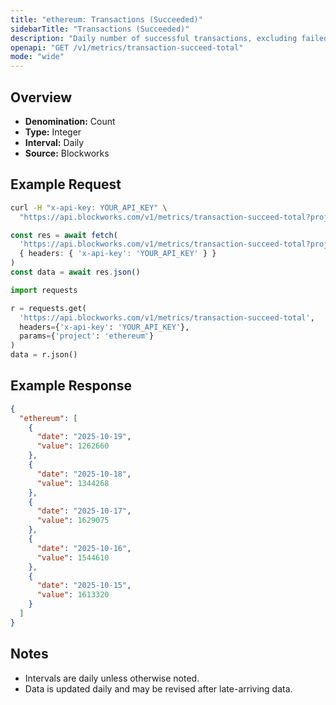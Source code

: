 ```yaml
---
title: "ethereum: Transactions (Succeeded)"
sidebarTitle: "Transactions (Succeeded)"
description: "Daily number of successful transactions, excluding failed transactions."
openapi: "GET /v1/metrics/transaction-succeed-total"
mode: "wide"
---
```


## Overview

- **Denomination:** Count
- **Type:** Integer
- **Interval:** Daily
- **Source:** Blockworks

## Example Request

<CodeGroup>

```bash cURL
curl -H "x-api-key: YOUR_API_KEY" \
  "https://api.blockworks.com/v1/metrics/transaction-succeed-total?project=ethereum"
```

```typescript TypeScript
const res = await fetch(
  'https://api.blockworks.com/v1/metrics/transaction-succeed-total?project=ethereum',
  { headers: { 'x-api-key': 'YOUR_API_KEY' } }
)
const data = await res.json()
```

```python Python
import requests

r = requests.get(
  'https://api.blockworks.com/v1/metrics/transaction-succeed-total',
  headers={'x-api-key': 'YOUR_API_KEY'},
  params={'project': 'ethereum'}
)
data = r.json()
```

</CodeGroup>

## Example Response

```json
{
  "ethereum": [
    {
      "date": "2025-10-19",
      "value": 1262660
    },
    {
      "date": "2025-10-18",
      "value": 1344268
    },
    {
      "date": "2025-10-17",
      "value": 1629075
    },
    {
      "date": "2025-10-16",
      "value": 1544610
    },
    {
      "date": "2025-10-15",
      "value": 1613320
    }
  ]
}
```

## Notes
- Intervals are daily unless otherwise noted.
- Data is updated daily and may be revised after late-arriving data.